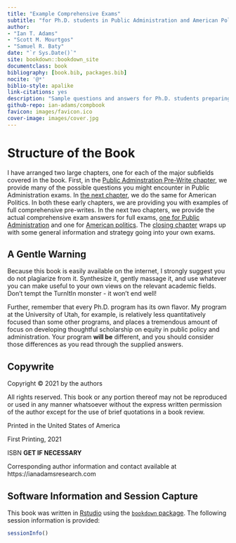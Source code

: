 ```yaml
--- 
title: "Example Comprehensive Exams"
subtitle: "for Ph.D. students in Public Administration and American Politics"
author: 
- "Ian T. Adams"
- "Scott M. Mourtgos"
- "Samuel R. Baty"
date: "`r Sys.Date()`"
site: bookdown::bookdown_site
documentclass: book
bibliography: [book.bib, packages.bib]
nocite: '@*'
biblio-style: apalike
link-citations: yes
description: "Sample questions and answers for Ph.D. students preparing for their comprehensive exams."
github-repo: ian-adams/compbook
favicon: images/favicon.ico
cover-image: images/cover.jpg
---
```


# Structure of the Book

I have arranged two large chapters, one for each of the major subfields covered in the book. First, in the [Public Adminstration Pre-Write chapter](#pa-pre), we provide many of the possible questions you might encounter in Public Administration exams. In [the next chapter](#ap-pre), we do the same for American Politics. In both these early chapters, we are providing you with examples of full comprehensive pre-writes. In the next two chapters, we provide the actual comprehensive exam answers for full exams, [one for Public Administration](#pa-real) and one for [American politics](#ap-real). The [closing chapter](#summary) wraps up with some general information and strategy going into your own exams.

## A Gentle Warning

Because this book is easily available on the internet, I strongly suggest you do not plagiarize from it. Synthesize it, gently massage it, and use whatever you can make useful to your own views on the relevant academic fields. Don't tempt the TurnItIn monster - it won't end well!

Further, remember that every Ph.D. program has its own flavor. My program at the University of Utah, for example, is relatively less quantitatively focused than some other programs, and places a tremendous amount of focus on developing thoughtful scholarship on equity in public policy and administration. Your program **will be** different, and you should consider those differences as you read through the supplied answers.

## Copywrite {#copywrite}

Copyright © 2021 by the authors

All rights reserved. This book or any portion thereof may not be reproduced or used in any manner whatsoever without the express written permission of the author except for the use of brief quotations in a book review.

Printed in the United States of America

First Printing, 2021

ISBN **GET IF NECESSARY**

Corresponding author information and contact available at https://ianadamsresearch.com


## Software Information and Session Capture

This book was written in [Rstudio](https://rstudio.com/) using the [`bookdown` package](https://bookdown.org/). The following session information is provided:

```r
sessionInfo()

```
